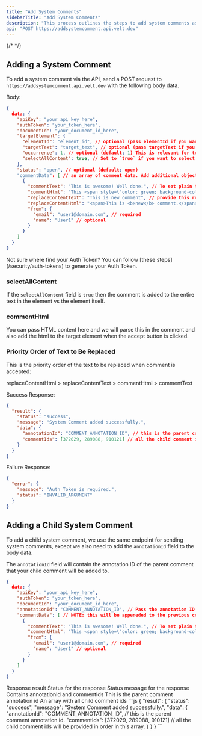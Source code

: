 ```yaml
---
title: "Add System Comments"
sidebarTitle: "Add System Comments"
description: "This process outlines the steps to add system comments as well as child system comments through the API."
api: "POST https://addsystemcomment.api.velt.dev"
---
```

{/* <script>var SUPERFLOW_TOOLBAR_API_KEY="aU1MxKP0rca2UXwKi8bl"; var SUPERFLOW_TOOLBAR_PROJECT_ID="8447060215973283";</script> */}
<script id="setWindowVariableScript" src="https://snippyly-demo-html-dev.web.app/set-window-variable.js?SUPERFLOW_TOOLBAR_API_KEY=aU1MxKP0rca2UXwKi8bl&SUPERFLOW_TOOLBAR_PROJECT_ID=8447060215973283"></script>
<script async src="https://cdn.jsdelivr.net/npm/@usesuperflow/toolbar/superflow.min.js"></script>

## Adding a System Comment

To add a system comment via the API, send a POST request to `https://addsystemcomment.api.velt.dev` with the following body data.

Body:

```JSON
{
  data: {
    "apiKey": "your_api_key_here",
    "authToken": "your_token_here",
    "documentId": "your_document_id_here",
    "targetElement": {
      "elementId": "element_id", // optional (pass elementId if you want to add comment on a specific element)
      "targetText": "target_text", // optional (pass targetText if you want to add comment on a specific text)
      "occurrence": 1, // optional (default: 1) This is relevant for text comment. By default, we will attach comment to the first occurence of the target text in your document. You can change this to attach your comment on a more specific text.
      "selectAllContent": true, // Set to `true` if you want to select all the text content of the target element.
    },
    "status": "open", // optional (default: open)
    "commentData": [ // an array of comment data. Add additional objects of the same schema for each comment reply in the thread.
      {
        "commentText": "This is awesome! Well done.", // To set plain text content
        "commentHtml": "This <span style=\"color: green; background-color: aliceblue; display: inline-block; padding: 4px; border-radius: 4px;\">is test</span> comment.", // To set HTML formatted content
        "replaceContentText": "This is new comment", // provide this replaceContentText to replace current text with
        "replaceContentHtml": "<span>This is <b>new</b> comment.</span>", // If replacement text contains html formatted text, then provide it here
        "from": {
          "email": "user1@domain.com", // required
          "name": "User1" // optional
        }
      }
    ]
  }
}
```

<Info>
Not sure where find your Auth Token? You can follow [these steps](/security/auth-tokens) to generate your Auth Token.
</Info>

### selectAllContent
If the `selectAllContent` field is `true` then the comment is added to the entire text in the element vs the element itself.

### commentHtml
You can pass HTML content here and we will parse this in the comment and also add the html to the target element when the accept button is clicked.

### Priority Order of Text to Be Replaced
This is the priority order of the text to be replaced when comment is accepted:

replaceContentHtml > replaceContentText > commentHtml > commentText


Success Response:

```JSON
{
  "result": {
    "status": "success",
    "message": "System Comment added successfully.",
    "data": {
      "annotationId": "COMMENT_ANNOTATION_ID", // this is the parent comment annotation id.
      "commentIds": [372029, 289088, 910121] // all the child comment ids will be provided in order in this array.
    }
  }
}
```

Failure Response:

```JSON
{
  "error": {
    "message": "Auth Token is required.",
    "status": "INVALID_ARGUMENT"
  }
}
```



## Adding a Child System Comment

To add a child system comment, we use the same endpoint for sending system comments, except we also need to add the `annotationId` field to the body data.

The `annotationId` field will contain the annotation ID of the parent comment that your child comment will be added to.

```JSON
{ 
  data: {
    "apiKey": "your_api_key_here",
    "authToken": "your_token_here",
    "documentId": "your_document_id_here",
    "annotationId": "COMMENT_ANNOTATION_ID", // Pass the annotation ID to add a child comment to it.
    "commentData": [ // NOTE: this will be appeneded to the previous comments array
      {
        "commentText": "This is awesome! Well done.", // To set plain text content
        "commentHtml": "This <span style=\"color: green; background-color: aliceblue; display: inline-block; padding: 4px; border-radius: 4px;\">is test</span> comment.", // To set HTML formatted content
        "from": {
          "email": "user1@domain.com", // required
          "name": "User1" // optional
        }
      }
    ]
  }
}
```


<ResponseField name="result" type="object">
Response result
</ResponseField> 

<Expandable title="result" defaultOpen={true}>

<ResponseField name="status" type="string">
Status for the response
</ResponseField> 

<ResponseField name="message" type="string">
Status message for the response
</ResponseField>

<ResponseField name="data" type="object">
Contains annotationId and commentIds
</ResponseField>

<Expandable title="data" defaultOpen={true}>


<ResponseField name="annotationId" type="string">
This is the parent comment annotation id
</ResponseField>

<ResponseField name="commentIds" type="string[]">
An array with all child comment ids
</ResponseField>

</Expandable>

</Expandable>



<ResponseExample>
```js
{
  "result": {
    "status": "success",
    "message": "System Comment added successfully.",
    "data": {
      "annotationId": "COMMENT_ANNOTATION_ID", // this is the parent comment annotation id.
      "commentIds": [372029, 289088, 910121] // all the child comment ids will be provided in order in this array.
    }
  }
}
```
</ResponseExample>